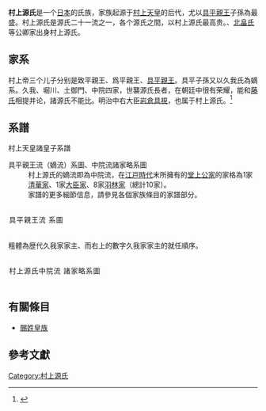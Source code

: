 {{日本氏族
|家名=村上源氏
|家紋= Koga_Yama-Rindō_inverted.png|thumb
|家紋名称={{lang|ja|「五龍膽車」紋}}
|本姓=[[源氏|源]][[朝臣|朝臣]]
|家祖=第62代[[村上天皇|村上天皇]]的[[皇子|皇子]]
|種別=[[皇別|皇別]]
|出身地=[[山城國|山城國]]
|根據地=[[山城国|山城国]] 等地
|人物=
|支流='''[[久我家|久我家]]'''（[[公家|公家]]）<br/>[[中院家|中院家]]（公家）<br/>[[久世家|久世家]]（公家）<br/>[[東久世家|東久世家]]（公家）<br/>[[植松家|植松家]]（公家）<br/>[[六条家|六条家]]（公家）<br/>[[梅渓家|梅渓家]]（公家）<br/>[[愛宕家|愛宕家]]（公家）<br/>[[千種家|千種家]]（公家）<br/>[[岩倉家|岩倉家]]（公家）<br/>[[北畠家|北畠家]]（原[[地下家|地下家]]後成為[[武家|武家]]）<br/>[[赤松家|赤松家]]（[[武家|武家]]）
}}
'''村上源氏'''是一个[[日本|日本]]的氏族，家族起源于[[村上天皇|村上天皇]]的后代，尤以[[具平親王|具平親王]]子孫為最盛。村上源氏是源氏二十一流之一，各个源氏之間，以村上源氏最高贵。{{link-ja|久我氏}}、[[北畠氏|北畠氏]]等公卿家出身村上源氏。

== 家系 ==
村上帝三个儿子分别是致平親王、爲平親王、[[具平親王|具平親王]]。具平子孫又以久我氏為嫡系。久我、堀川、土御門、中院四家，世襲源氏長者，在朝廷中很有荣耀，能和[[藤原氏|藤氏]]相提并论，諸源氏不能比。明治中右大臣[[岩倉具視|岩倉具視]]，也属于村上源氏。<ref>{{cite web |title=清華家(久我家) |url=https://geocity1.com/okugesan_com/seigake.html |website=公卿類別譜 |accessdate=2021-06-15 |archive-date=2021-10-20 |archive-url=https://web.archive.org/web/20211020033706/https://geocity1.com/okugesan_com/seigake.html |dead-url=no }}</ref>

== 系譜 ==
; 村上天皇諸皇子系譜
<div class="NavFrame" style="width:100%;">
{{familytree/start|style=font-size:90%}}
{{familytree|border=0|boxstyle=text-align:left| |01|v|02| 01=（62）'''[[村上天皇|村上天皇]]'''|02=[[広平親王|広平親王]]}}
{{familytree|border=0|boxstyle=text-align:left| ||||)|01|-| 01=（63）[[冷泉天皇|冷泉天皇]]}}
{{familytree|border=0|boxstyle=text-align:left| ||||)|01|v|02|-|03| 01='''[[致平親王|致平親王]]'''|02=[[源成信|源成信]]|03=[[源公綱|公綱]]}}
{{familytree|border=0|boxstyle=text-align:left| ||||!||||`|01|-|02| 01=[[源致信|源致信]]|02=[[源公経|公経]]}}{{familytree|border=0|boxstyle=text-align:left| ||||)|01|-|-|-|02| 01='''[[為平親王|為平親王]]'''|02='''為平親王流'''}}
{{familytree|border=0|boxstyle=text-align:left| ||||)|01| 01=[[昭平親王|昭平親王]]}}
{{familytree|border=0|boxstyle=text-align:left| ||||)|01| 01=[[昌平親王|昌平親王]]}}
{{familytree|border=0|boxstyle=text-align:left| ||||)|01|-| 01=（64）[[圓融天皇|圓融天皇]]}}
{{familytree|border=0|boxstyle=text-align:left| ||||)|01|-|-|-|02| 01='''[[具平親王|具平親王]]'''|02='''具平親王流（嫡流）'''}}
{{familytree|border=0|boxstyle=text-align:left| ||||`|01| 01=[[永平親王|永平親王]]}}
{{familytree/end}}
</div>

; 具平親王流（嫡流）系圖、中院流諸家略系圖
: 村上源氏的嫡流即為中院流，在[[江戸時代|江戸時代]]末所擁有的[[堂上家|堂上公家]]的家格為1家[[清華家|清華家]]、1家[[大臣家|大臣家]]、8家[[羽林家|羽林家]]（總計10家）。
: 家譜的更多細節信息，請參見各個家族條目的家譜部分。
<div class="NavFrame" style="width:100%;">
 <div class="NavHead" style="padding:1.5px; line-height:1.7; letter-spacing:1px;">具平親王流 系圖</div>
 <div class="NavContent" style="text-align:left;">
; 粗體為歴代久我家家主、而右上的數字久我家家主的就任順序。
{{familytree/start|style=font-size:90%}}
{{familytree|border=0|boxstyle=text-align:left| ||||||||,|01|v|02| 01='''[[源俊房|俊房]]'''|02=[[源師頼|師頼]]}}
{{familytree|border=0|boxstyle=text-align:left| ||||||||!||||)|01| 01=[[源師時|師時]]}}
{{familytree|border=0|boxstyle=text-align:left| ||||||||!||||)|01| 01=[[源師俊|師俊]]}}
{{familytree|border=0|boxstyle=text-align:left| ||||||||!||||)|01| 01=[[源師重|師重]]}}
{{familytree|border=0|boxstyle=text-align:left| ||||||||!||||)|01| 01=[[源宗光|宗光]]}}
{{familytree|border=0|boxstyle=text-align:left| ||||||||!||||)|01| 01=[[源忠時|忠時]]}}
{{familytree|border=0|boxstyle=text-align:left| ||||||||!||||)|01| 01=[[勝覚|勝覚]]}}
{{familytree|border=0|boxstyle=text-align:left| ||||||||!||||`|01| 01=[[仁寛|仁寛]]}}
{{familytree|border=0|boxstyle=text-align:left| ||||||||!||||||||,|01| 01='''[[源雅定|雅定]]'''<sup>2</sup>}}
{{familytree|border=0|boxstyle=text-align:left| ||||||||!||||||||!||||||||||||,|01|02| 01=[[堀川通具|堀川通具]]|02=　→　［[[堀川家|堀川家]]］}}
{{familytree|border=0|boxstyle=text-align:left| |01|v|02|+|03|-|04|^|05|-|06|-|07|+|08|09| 01=[[具平親王|具平親王]]|02=［中院流］'''[[源師房|源師房]]'''|03=[[源顕房|顕房]]|04=［[[久我家|久我家]]］'''[[源雅実|雅実]]'''<sup>1</sup>|05=[[源顕通|顕通]]|06='''[[源雅通|雅通]]'''<sup>3</sup>|07='''[[源通親|通親]]'''<sup>4</sup>|08='''[[久我通光|久我通光]]'''<sup>5</sup>|09=　→　'''［[[久我家|久我家]]］'''（嫡流）}}
{{familytree|border=0|boxstyle=text-align:left| ||||!||||!||||||||||||||||||||)|01|02| 01=[[土御門定通|土御門定通]]|02=　→　［[[土御門家#土御門家_(村上源氏)|土御門家]]］}}
{{familytree|border=0|boxstyle=text-align:left| ||||!||||!||||||||||||||||||||`|01|02| 01=[[中院通方|中院通方]]|02=　→　［[[中院家|中院家]]］}}
{{familytree|border=0|boxstyle=text-align:left| ||||!||||)|01| |01=[[源師忠|師忠]]}}
{{familytree|border=0|boxstyle=text-align:left| ||||!||||`|01| 01=[[源広綱_(村上源氏)|広綱]]}}
{{familytree|border=0|boxstyle=text-align:left| ||||`|01| 01=[[源頼成|源頼成]]}}
{{familytree/end}}
</div>
</div>


<div class="NavFrame" style="width:100%;">
 <div class="NavHead" style="padding:1.5px; line-height:1.7; letter-spacing:1px;">村上源氏中院流 諸家略系圖</div>
 <div class="NavContent" style="text-align:left;">
{{familytree/start|style=font-size:90%}}
{{familytree|border=0|boxstyle=text-align:left| |01|-|02|v|v|v|v|v|-|-|-|-|-|-|-|-|-|~|03| 01='''中院流'''|02='''久我家'''|03='''[[久我家|久我家]]'''（[[清華家|清華家]]）}}
{{familytree|border=0|boxstyle=text-align:left| ||||||||!|!|!|!|)|01|-|-|-|-|-|-|~|02| 01=梅渓家|02=[[梅渓家|梅渓家]]（[[羽林家|羽林家]]）}}
{{familytree|border=0|boxstyle=text-align:left| ||||||||!|!|!|!|`|01|-|-|-|-|-|-|~|02| 01=久世家|02=[[久世家|久世家]]（羽林家）}}
{{familytree|border=0|boxstyle=text-align:left| ||||||||!|!|!|`|01|-|-|-|-|-|-|-|~|02| 01=東久世家|02=[[東久世家|東久世家]]（羽林家）}}
{{familytree|border=0|boxstyle=text-align:left| ||||||||!|!|`|01|v|-|-|-|-|-|-|-|~|02| 01=岩倉家|02=[[岩倉家|岩倉家]]（羽林家）}}
{{familytree|border=0|boxstyle=text-align:left| ||||||||!|!|||||`|01|v|-|-|-|~|02| 01=千種家|02=[[千種家|千種家]]（羽林家）}}
{{familytree|border=0|boxstyle=text-align:left| ||||||||!|!|||||||||`|01|~|02| 01=植松家|02=[[植松家|植松家]]（羽林家）}}
{{familytree|border=0|boxstyle=text-align:left| ||||||||!|`|01|-|-|-|-|-|-|-|-|-|~|02| 01=六條家|02=[[六條家|六條家]]（羽林家）}}
{{familytree|border=0|boxstyle=text-align:left| ||||||||)|01|-|02| 01=[[堀川家|堀川家]]|02=（室町時代絕嗣）}}
{{familytree|border=0|boxstyle=text-align:left| ||||||||)|01|-|02| 01=[[土御門家|土御門家]]|02=（室町時代絕嗣）}}
{{familytree|border=0|boxstyle=text-align:left| ||||||||`|01|v|v|-|-|-|-|-|-|-|-|~|02| 01=中院家|02='''[[中院家|中院家]]'''（[[大臣家|大臣家]]）}}
{{familytree|border=0|boxstyle=text-align:left| ||||||||||||!|`|01|-|-|-|-|-|~|02| 01=愛宕家|02=[[愛宕家|愛宕家]]（羽林家）}}
{{familytree|border=0|boxstyle=text-align:left| ||||||||||||`|01|v|-|-|-|-|-|~|02| 01=北畠家|02=[[北畠家|北畠家]]（原[[地下家|地下家]]後成為[[武家|武家]]）}}
{{familytree|border=0|boxstyle=text-align:left| ||||||||||||||||`|01|-|02| 01=[[春日家#春日家（村上源氏）|春日家]]|02=（室町時代絕嗣）}}
{{familytree/end}}
</div>
</div>

== 有關條目 ==
* [[臣籍降下|賜姓皇族]]

== 參考文獻 ==

[[Category:村上源氏|Category:村上源氏]]